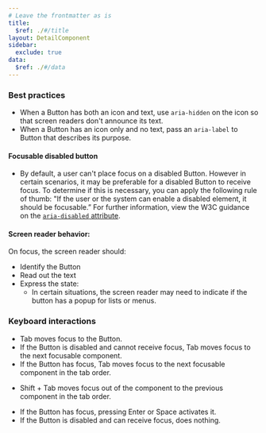 ```yaml
---
# Leave the frontmatter as is
title:
  $ref: ./#/title
layout: DetailComponent
sidebar:
  exclude: true
data:
  $ref: ./#/data
---
```


### Best practices

- When a Button has both an icon and text, use `aria-hidden` on the icon so that screen readers don't announce its text.
- When a Button has an icon only and no text, pass an `aria-label` to Button that describes its purpose.

#### Focusable disabled button

- By default, a user can't place focus on a disabled Button. However in certain scenarios, it may be preferable for a disabled Button to receive focus. To determine if this is necessary, you can apply the following rule of thumb: "If the user or the system can enable a disabled element, it should be focusable.” For further information, view the W3C guidance on the [`aria-disabled` attribute](https://www.w3.org/TR/wai-aria/#aria-disabled).

#### Screen reader behavior:

On focus, the screen reader should:

- Identify the Button
- Read out the text
- Express the state:
  - In certain situations, the screen reader may need to indicate if the button has a popup for lists or menus.

### Keyboard interactions

<KeyboardControls>
<KeyboardControl keyOrCombos="Tab">

- Tab moves focus to the Button.
- If the Button is disabled and cannot receive focus, Tab moves focus to the next focusable component.
- If the Button has focus, Tab moves focus to the next focusable component in the tab order.

</KeyboardControl>
<KeyboardControl keyOrCombos="Shift + Tab">

- Shift + Tab moves focus out of the component to the previous component in the tab order.

</KeyboardControl>
<KeyboardControl keyOrCombos="Enter / Space">

- If the Button has focus, pressing Enter or Space activates it.
- If the Button is disabled and can receive focus, does nothing.

</KeyboardControl>
</KeyboardControls>
